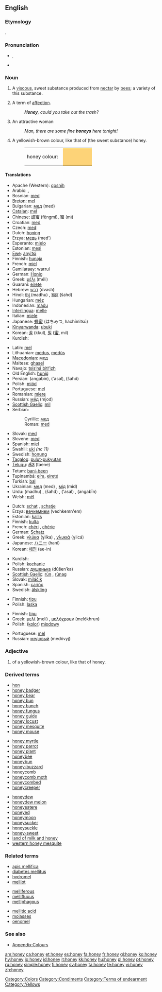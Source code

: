 {{wikipedia}}
==English==

===Etymology===
{{OE.}} {{term|hunig|huniġ|lang=ang}}.

===Pronunciation===
*{{IPA|/'hʌni/}}, {{SAMPA|/"hVni/}}
*{{audio|en-us-honey.ogg|Audio (US)}}
*:{{rhymes|ʌni}}

===Noun===
{{en-noun|s|-}}

# {{uncountable}} A [[viscous]], sweet substance produced from [[nectar]] by [[bee]]s; {{countable}} a variety of this substance.
# A term of [[affection]].
#: '''''Honey''', could you take out the trash?''
# {{context|colloquial|countable}} An attractive woman
#: ''Man, there are some fine '''honeys''' here tonight!''
# {{colour}} A yellowish-brown colour, like that of (the sweet substance) honey.
#:<table><tr><td>honey colour: &nbsp;</td><td bgcolor="#FDD378" width="80">&nbsp; </td></tr></table>

====Translations====
{{trans-top|sweet substance produced by bees}}
*Apache (Western): [[gosnih]]
*Arabic: {{ARchar|[[عسل]]}} {{unicode|(ʕásal)}} {{m}}, {{ARchar|[[شهد|شَهْد]]}} {{unicode|(šáhd)}} {{m}}
*Bosnian: [[med#Bosnian|med]] {{m}}
*[[Breton]]: [[mel#Breton|mel]] {{m}}
*Bulgarian: [[мед]] (med) {{m}}
*[[Catalan]]: [[mel#Catalan|mel]] {{f}}
*Chinese: [[蜂蜜]] (fēngmì), [[蜜]] (mì)
*Croatian: [[med#Croatian|med]] {{m}}
*Czech: [[med#Czech|med]] {{m}}
*Dutch: [[honing]] {{m}}
*Erzya: [[медь]] (med’)
*Esperanto: [[mielo]]
*Estonian: [[mesi]]
*[[Ewe]]: [[anyĩtsi]]
*Finnish: [[hunaja]]
*French: [[miel#French|miel]] {{m}}
*[[Gamilaraay]]: [[warrul]]
*German: [[Honig]] {{m}}
*Greek: [[μέλι]] (méli) {{n}}
*Guaraní: [[eirete]]
*Hebrew: [[דבש]] (dvash) {{m}}
*Hindi: [[मधु]] (madhu) {{m}}, [[शहद]] (šahd) {{m}}
*Hungarian: [[méz]]
*Indonesian: [[madu]]
*[[Interlingua]]: [[melle#Interlingua|melle]]
*Italian: [[miele]] {{m}}
*Japanese: [[蜂蜜]] (はちみつ, hachímitsú)
*[[Kinyarwanda]]: [[ubuki]]
*Korean: [[꿀]] (kkul), [[밀]] ([[蜜]], mil)
*Kurdish: {{KUchar|[[هه‌نگوین]]}}
{{trans-mid}}
*Latin: [[mel]] {{n}}
*Lithuanian: [[medus]], [[medùs]] {{m}}
*[[Macedonian]]: [[мед]] {{m}}
*Maltese: [[ghasel]] {{m}}
*Navajo: [[tsís’ná bitł’izh]]
*Old English: [[hunig|huniġ]]
*Persian: {{FAchar|[[انگبین]]}} (angabin), {{FAchar|[[عسل]]}} ('asal), {{FAchar|[[شهد]]}} (šahd)
*Polish: [[miód]] {{m}}
*Portuguese: [[mel#Portuguese|mel]] {{m}}
*Romanian: [[miere]] {{f}}
*Russian: [[мёд]] (mjod) {{m}}
*[[Scottish Gaelic]]: [[mil#Scottish Gaelic|mil]] {{f}}
*Serbian:
*:Cyrillic: [[мед#Serbian|мед]] {{m}}
*:Roman: [[med#Serbian|med]] {{m}}
*Slovak: [[med#Slovak|med]] {{m}}
*Slovene: [[med]] {{m}}
*Spanish: [[miel#Spanish|miel]] {{f}}
*Swahili: [[uki]] ''(nc 11)''
*Swedish: [[honung]]
*[[Tagalog]]: [[pulut-pukyutan]]
*[[Telugu]]: [[తేనె]] (taene)
*Tetum: [[bani-been]]
*Tupinambá: [[eíra]], [[eireté]]
*Turkish: [[bal#Turkish|bal]]
*Ukrainian: [[мед#Ukrainian|мед]] (med) {{m}}, [[мід]] (mid) {{m}}
*Urdu: {{URchar|[[مدھو]]}} (madhu) {{m}}, {{URchar|[[شہد]]}} (šahd) {{m}}, {{URchar|[[عسل]]}} ('asal) {{m}}, {{URchar|[[انگبین]]}} (angabīn) {{m}}
*Welsh: [[mêl]]
{{trans-bottom}}

{{trans-top|term of affection}}
*Dutch: [[schat]] {{m}}, [[schatje]] {{n}}
*Erzya: [[вечкемнем]] (vechkemn'em)
*Estonian: [[kallis]]
*Finnish: [[kulta#Finnish|kulta]]
*French: [[chéri]] {{m}}, [[chérie]] {{f}}
*German: [[Schatz]] {{m}}
*Greek: [[γλύκα]] (ɣlíka) {{f}}, [[γλυκιά]] (ɣlicá) {{f}}
*Japanese: [[ハニー]] (hanī)
*Korean: [[애인]] (ae-in)
{{trans-mid}}
*Kurdish: {{KUchar|[[ڕۆڵه‌]]}}
*Polish: [[kochanie]]
*Russian: [[душенька]] (dúšen’ka) {{f}}
*[[Scottish Gaelic]]: [[rùn]] {{m}}, [[rùnag]] {{f}}
*Slovak: [[miláčik#Slovak|miláčik]] {{m}}
*Spanish: [[cariño]]
*Swedish: [[älskling]]
{{trans-bottom}}

{{trans-top|attractive woman}}
*Finnish: [[tipu#Finnish|tipu]]
*Polish: [[laska]] {{f}}
{{trans-bottom}}

{{trans-top|colour}}
*Finnish: [[tipu#Finnish|tipu]]
*Greek: [[μελί]] (melí) {{n}}, [[μελόχρουν]] (melókhrun) {{n}}
*Polish: ([[kolor]]) [[miodowy]]
{{trans-mid}}
*Portuguese: [[mel]]
*Russian: [[медовый]] (medóvyj)
{{trans-bottom}}

===Adjective===
{{en-adj}}

# {{colour}} of a yellowish-brown colour, like that of honey.

===Derived terms===
{{top3}}
*[[hon]]
*[[honey badger]]
*[[honey bear]]
*[[honey bun]]
*[[honey bunch]]
*[[honey fungus]]
*[[honey guide]]
*[[honey locust]]
*[[honey mesquite]]
*[[honey mouse]]
{{mid3}}
*[[honey myrtle]]
*[[honey parrot]]
*[[honey plant]]
*[[honeybee]]
*[[honeybun]]
*[[honey-buzzard]]
*[[honeycomb]]
*[[honeycomb moth]]
*[[honeycombed]]
*[[honeycreeper]]
{{mid3}}
*[[honeydew]]
*[[honeydew melon]]
*[[honeyeatere]]
*[[honeyed]]
*[[honeymoon]]
*[[honeysucker]]
*[[honeysuckle]]
*[[honey-sweet]]
*[[land of milk and honey]]
*[[western honey mesquite]]
{{bottom3}}

===Related terms===
{{top3}}
*[[apis mellifica]]
*[[diabetes mellitus]]
*[[hydromel]]
*[[melilot]]
{{mid3}}
*[[melliferous]]
*[[mellifluous]]
*[[melliphagous]]
{{mid3}}
*[[mellitic acid]]
*[[molasses]]
*[[oenomel]]
{{bottom3}}

===See also===
*[[Wiktionary_Appendix:Colours|Appendix:Colours]]

[[Category:Colors]]
[[Category:Condiments]]
[[Category:Terms of endearment]]
[[Category:Yellows]]

[[am:honey]]
[[ca:honey]]
[[et:honey]]
[[es:honey]]
[[fa:honey]]
[[fr:honey]]
[[gl:honey]]
[[ko:honey]]
[[hy:honey]]
[[io:honey]]
[[id:honey]]
[[it:honey]]
[[kk:honey]]
[[hu:honey]]
[[pl:honey]]
[[pt:honey]]
[[ru:honey]]
[[simple:honey]]
[[fi:honey]]
[[sv:honey]]
[[ta:honey]]
[[te:honey]]
[[vi:honey]]
[[zh:honey]]